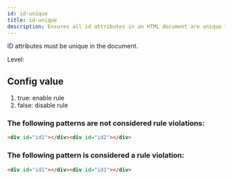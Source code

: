 ```yaml
---
id: id-unique
title: id-unique
description: Ensures all id attributes in an HTML document are unique to prevent conflicts and unexpected behavior.
---
```



ID attributes must be unique in the document.

Level: <Badge text="Error" variant="danger" />

## Config value

1. true: enable rule
2. false: disable rule

### The following patterns are **not** considered rule violations:

```html
<div id="id1"></div><div id="id2"></div>
```

### The following pattern is considered a rule violation:

```html
<div id="id1"></div><div id="id1"></div>
```
